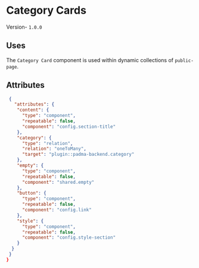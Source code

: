 

# Category Cards
Version- `1.0.0`

## Uses
The `Category Card` component is used within dynamic collections of `public-page`.


## Attributes

```json
 {
   "attributes": {
    "content": {
      "type": "component",
      "repeatable": false,
      "component": "config.section-title"
    },
    "category": {
      "type": "relation",
      "relation": "oneToMany",
      "target": "plugin::padma-backend.category"
    },
    "empty": {
      "type": "component",
      "repeatable": false,
      "component": "shared.empty"
    },
    "button": {
      "type": "component",
      "repeatable": false,
      "component": "config.link"
    },
    "style": {
      "type": "component",
      "repeatable": false,
      "component": "config.style-section"
    }
  }
 }
}
```